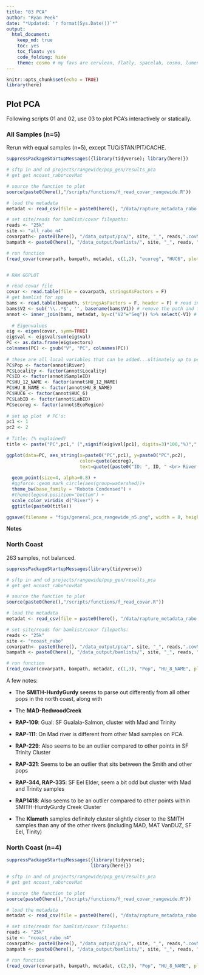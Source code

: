 ```yaml
---
title: "03 PCA"
author: "Ryan Peek"
date: "*Updated: `r format(Sys.Date())`*"
output: 
  html_document:
    keep_md: true
    toc: yes
    toc_float: yes
    code_folding: hide
    theme: cosmo # my favs are cerulean, flatly, spacelab, cosmo, lumen
---
```


```r
knitr::opts_chunk$set(echo = TRUE)
library(here)
```

## Plot PCA

Following scripts 01 and 02, use 03 to plot PCA's interactively or statically.


### All Samples (n=5)

Rerun with equal samples (n=5), except TUO/STAN/PIT/CACHE.

```r

suppressPackageStartupMessages({library(tidyverse); library(here)})

# sftp in and cd projects/rangewide/pop_gen/results_pca
# get get ncoast_rabo*covMat

# source the function to plot
source(paste0(here(),"/scripts/functions/f_read_covar_rangewide.R"))

# load the metadata
metadat <- read_csv(file = paste0(here(), "/data/rapture_metadata_rabo.csv"))

# set site/reads for bamlist/covar filepaths:
reads <- "25k"
site <- "all_rabo_n4"
covarpath<- paste0(here(), "/data_output/pca/", site, "_", reads,".covMat")
bampath <- paste0(here(), "/data_output/bamlists/", site, "_", reads, "_thresh.bamlist")

# run function
(read_covar(covarpath, bampath, metadat, c(1,2), "ecoreg", "HUC6", plotlyplot = T))


# RAW GGPLOT

# read covar file
covar <- read.table(file = covarpath, stringsAsFactors = F)
# get bamlist for spp
bams <- read.table(bampath, stringsAsFactors = F, header = F) # read in the bamlist
bams$V2 <- sub('\\..*$', '', basename(bams$V1)) # remove the path and file extension
annot <- inner_join(bams, metadat, by=c("V2"="Seq")) %>% select(-V1) # join with the metadata
  
  # Eigenvalues
eig <- eigen(covar, symm=TRUE)
eig$val <- eig$val/sum(eig$val)
PC <- as.data.frame(eig$vectors)
colnames(PC) <- gsub("V", "PC", colnames(PC))
  
# these are all local variables that can be added...ultimately up to personal pref for plot
PC$Pop <- factor(annot$River)
PC$Locality <- factor(annot$Locality) 
PC$ID <- factor(annot$SampleID)
PC$HU_12_NAME <- factor(annot$HU_12_NAME)
PC$HU_8_NAME <- factor(annot$HU_8_NAME)
PC$HUC6 <- factor(annot$HUC_6)
PC$LabID <- factor(annot$LabID)
PC$ecoreg <- factor(annot$EcoRegion)
  
# set up plot  # PC's:
pc1 <- 1
pc2 <- 2
  
# Title: (% explained)
title <- paste("PC",pc1," (",signif(eig$val[pc1], digits=3)*100,"%)"," / PC", pc2," (",signif(eig$val[pc2], digits=3)*100,"%)", sep="",collapse="")

ggplot(data=PC, aes_string(x=paste0("PC",pc1), y=paste0("PC",pc2),
                           color=quote(ecoreg),
                           text=quote((paste0("ID: ", ID, " <br> River: ", Locality))))) +
  
  geom_point(size=4, alpha=0.8) +
  #ggforce::geom_mark_circle(aes(group=watershed))+
  theme_bw(base_family = "Roboto Condensed") +
  #theme(legend.position="bottom") +
  scale_color_viridis_d("River") + 
  ggtitle(paste0(title))

ggsave(filename = "figs/general_pca_rangewide_n5.png", width = 8, height=7, units = "in", dpi=300)

```


**Notes**

### North Coast

263 samples, not balanced.

```r
suppressPackageStartupMessages(library(tidyverse))

# sftp in and cd projects/rangewide/pop_gen/results_pca
# get get ncoast_rabo*covMat

# source the function to plot
source(paste0(here(),"/scripts/functions/f_read_covar.R"))

# load the metadata
metadat <- read_csv(file = paste0(here(), "/data/rapture_metadata_rabo.csv"))

# set site/reads for bamlist/covar filepaths:
reads <- "25k"
site <- "ncoast_rabo"
covarpath<- paste0(here(), "/data_output/pca/", site, "_", reads,".covMat")
bampath <- paste0(here(), "/data_output/bamlists/", site, "_", reads, "_thresh.bamlist")

# run function
(read_covar(covarpath, bampath, metadat, c(1,3), "Pop", "HU_8_NAME", plotlyplot = TRUE))

```

A few notes:

 - The **SMITH-HurdyGurdy** seems to parse out differently from all other pops in the north coast, along with 
 - The **MAD-RedwoodCreek**
 - **RAP-109**: Gual: SF Gualala-Salmon, cluster with Mad and Trinity
 - **RAP-111**: On Mad river is different from other Mad samples on PCA.
 - **RAP-229**: Also seems to be an outlier compared to other points in SF Trinity Cluster
 - **RAP-321**: Seems to be an outlier that sits between the Smith and other pops
 - **RAP-344, RAP-335**: SF Eel Elder, seem a bit odd but cluster with Mad and Trinity samples
 - **RAP1418**: Also seems to be an outlier compared to other points within SMITH-HurdyGurdy Creek Cluster
 
 - The **Klamath** samples definitely cluster slightly closer to the SMITH samples than any of the other rivers (including MAD, MAT VanDUZ, SF Eel, Tinity)

### North Coast (n=4)

```r
suppressPackageStartupMessages({library(tidyverse);
                               library(here)})

# sftp in and cd projects/rangewide/pop_gen/results_pca
# get get ncoast_rabo*covMat

# source the function to plot
source(paste0(here(),"/scripts/functions/f_read_covar_rangewide.R"))

# load the metadata
metadat <- read_csv(file = paste0(here(), "/data/rapture_metadata_rabo.csv"))

# set site/reads for bamlist/covar filepaths:
reads <- "25k"
site <- "ncoast_rabo_n4"
covarpath<- paste0(here(), "/data_output/pca/", site, "_", reads,".covMat")
bampath <- paste0(here(), "/data_output/bamlists/", site, "_", reads, "_thresh.bamlist")

# run function
(read_covar(covarpath, bampath, metadat, c(2,5), "Pop", "HU_8_NAME", plotlyplot = TRUE))

```

